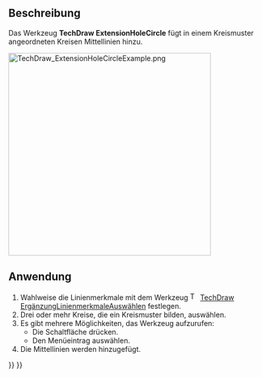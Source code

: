<languages/>

{{Docnav/de
|[[TechDraw_ExtensionCircleCenterLines/de|ErgänzungKreismittellinien]]
|[[TechDraw_ExtensionThreadHoleSide/de|ErgänzungInnengewindeSeitlich]]
|[[TechDraw_Workbench/de|TechDraw]]
|IconL=TechDraw_ExtensionCircleCenterLines.svg
|IconR=TechDraw_ExtensionThreadHoleSide.svg
|IconC=Workbench_TechDraw.svg
}}

{{GuiCommand/de
|Name=TechDraw ExtensionHoleCircle
|Name/de=TechDraw ErgänzungLochkreis
|MenuLocation=TechDraw → Extensions: Centerlines/Threading → Add Bolt Circle Centerlines
|Workbenches=[[TechDraw_Workbench/de|TechDraw]]
|Shortcut=
|Version=0.20
|SeeAlso=[[TechDraw_ExtensionCircleCenterLines/de|TechDraw ErgänzungKreismittellinien]]
}}

<span id="Description"></span>
==Beschreibung==

Das Werkzeug '''TechDraw ExtensionHoleCircle''' fügt in einem  Kreismuster angeordneten Kreisen Mittellinien hinzu.

[[Image:TechDraw_ExtensionHoleCircleExample.png|400px]]
{{Caption|Rechts ein Kreismuster mit Mittellinien}}

<span id="Usage"></span>
==Anwendung==

# Wahlweise die Linienmerkmale mit dem Werkzeug [[Image:TechDraw_ExtensionSelectLineAttributes.svg|16px]] [[TechDraw_ExtensionSelectLineAttributes/de|TechDraw ErgänzungLinienmerkmaleAuswählen]] festlegen.
# Drei oder mehr Kreise, die ein Kreismuster bilden, auswählen.
# Es gibt mehrere Möglichkeiten, das Werkzeug aufzurufen:
#* Die Schaltfläche {{Button|[[Image:TechDraw_ExtensionHoleCircle.svg|16px]] [[TechDraw_ExtensionHoleCircle/de|Lochkreismittellinien hinzufügen]]}} drücken.
#* Den Menüeintrag {{MenuCommand|TechDraw → Ergänzungen: Mittellinien/Gewinde → [[Image:TechDraw_ExtensionHoleCircle.svg|16px]] Lochkreismittellinien hinzufügen}} auswählen.
# Die Mittellinien werden hinzugefügt.


{{Docnav/de
|[[TechDraw_ExtensionCircleCenterLines/de|ErgänzungKreismittellinien]]
|[[TechDraw_ExtensionThreadHoleSide/de|ErgänzungInnengewindeSeitlich]]
|[[TechDraw_Workbench/de|TechDraw]]
|IconL=TechDraw_ExtensionCircleCenterLines.svg
|IconR=TechDraw_ExtensionThreadHoleSide.svg
|IconC=Workbench_TechDraw.svg
}}

{{TechDraw_Tools_navi{{#translation:}}}}
{{Userdocnavi{{#translation:}}}}